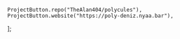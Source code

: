 	ProjectButton.repo("TheAlan404/polycules"),
	ProjectButton.website("https://poly-deniz.nyaa.bar"),
];
